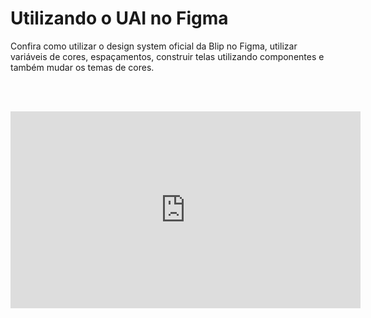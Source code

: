 
<Meta title="Getting Started/Utilizando o UAI no Figma" />


# Utilizando o UAI no Figma
Confira como utilizar o design system oficial da Blip no Figma, utilizar variáveis de cores, espaçamentos, construir telas utilizando componentes e também mudar os temas de cores.

<br></br>
<iframe width="560" height="315" src="https://www.youtube.com/embed/kOox9G_bMeA" frameborder="0" allow="accelerometer; autoplay; clipboard-write; encrypted-media; gyroscope; picture-in-picture" allowfullscreen></iframe>
